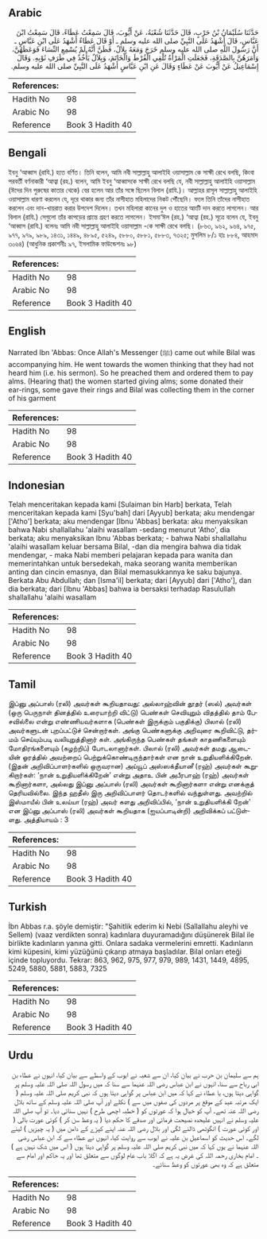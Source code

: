 ## Arabic


<div dir="rtl" lang="ar" style={{fontSize:'larger',backgroundColor:'#f8f9fa',padding:20}}>
حَدَّثَنَا سُلَيْمَانُ بْنُ حَرْبٍ، قَالَ حَدَّثَنَا شُعْبَةُ، عَنْ أَيُّوبَ، قَالَ سَمِعْتُ عَطَاءً، قَالَ سَمِعْتُ ابْنَ عَبَّاسٍ، قَالَ أَشْهَدُ عَلَى النَّبِيِّ صلى الله عليه وسلم ـ أَوْ قَالَ عَطَاءٌ أَشْهَدُ عَلَى ابْنِ عَبَّاسٍ ـ أَنَّ رَسُولَ اللَّهِ صلى الله عليه وسلم خَرَجَ وَمَعَهُ بِلاَلٌ، فَظَنَّ أَنَّهُ لَمْ يُسْمِعِ النِّسَاءَ فَوَعَظَهُنَّ، وَأَمَرَهُنَّ بِالصَّدَقَةِ، فَجَعَلَتِ الْمَرْأَةُ تُلْقِي الْقُرْطَ وَالْخَاتَمَ، وَبِلاَلٌ يَأْخُذُ فِي طَرَفِ ثَوْبِهِ‏.‏ وَقَالَ إِسْمَاعِيلُ عَنْ أَيُّوبَ عَنْ عَطَاءٍ وَقَالَ عَنِ ابْنِ عَبَّاسٍ أَشْهَدُ عَلَى النَّبِيِّ صلى الله عليه وسلم‏.‏
</div>
<div style={{backgroundColor:'#f8f9fa',padding:20, marginBottom: 10}}><table> <thead> <tr> <th>References:</th> <th></th> </tr> </thead> <tbody><tr><td>Hadith No</td><td>98</td></tr><tr><td>Arabic No</td><td>98</td></tr><tr><td>Reference</td><td>Book 3 Hadith 40</td></tr></tbody></table></div>

## Bengali


<div dir="ltr" lang="bn" style={{fontSize:'larger',backgroundColor:'#f8f9fa',padding:20}}>
ইবনু ‘আব্বাস (রাযি.) হতে বর্ণিত। তিনি বলেন, আমি নবী সাল্লাল্লাহু আলাইহি ওয়াসাল্লাম কে সাক্ষী রেখে বলছি, কিংবা পরবর্তী বর্ণনাকারী ‘আত্বা (রহ.) বলেন, আমি ইবনু ‘আব্বাসকে সাক্ষী রেখে বলছি যে, নবী সাল্লাল্লাহু আলাইহি ওয়াসাল্লাম (ঈদের দিন পুরুষের কাতার থেকে) বের হলেন আর তাঁর সঙ্গে ছিলেন বিলাল (রাযি.)। আল্লাহর রাসূল সাল্লাল্লাহু আলাইহি ওয়াসাল্লাম ধারণা করলেন যে, দূরে থাকার জন্য তাঁর নাসীহাত মহিলাদের নিকট পৌঁছেনি। ফলে তিনি তাঁদের নাসীহাত করলেন এবং দান-খায়রাত করার উপদেশ দিলেন। তখন মহিলারা কানের দুল ও হাতের আংটি দান করতে লাগলেন। আর বিলাল (রাযি.) সেগুলো তাঁর কাপড়ের প্রান্তে গ্রহণ করতে লাগলেন। ইসমা‘ঈল (রহ.) ‘আত্বা (রহ.) সূত্রে বলেন যে, ইবনু ‘আব্বাস (রাযি.) বলেনঃ আমি নবী সাল্লাল্লাহু আলাইহি ওয়াসাল্লাম -কে সাক্ষী রেখে বলছি। (৮৬৩, ৯৬২, ৯৬৪, ৯৭৫, ৯৭৭, ৯৭৯, ৯৮৯, ১৪৩১, ১৪৪৯, ৪৮৯৫, ৫২৪৯, ৫৮৮০, ৫৮৮১, ৫৮৮৩, ৭৩২৫; মুসলিম ৮/১ হাঃ ৮৮৪, আহমাদ ৩০৬৪) (আধুনিক প্রকাশনীঃ ৯৭, ইসলামিক ফাউন্ডেশনঃ ৯৮)
</div>
<div style={{backgroundColor:'#f8f9fa',padding:20, marginBottom: 10}}><table> <thead> <tr> <th>References:</th> <th></th> </tr> </thead> <tbody><tr><td>Hadith No</td><td>98</td></tr><tr><td>Arabic No</td><td>98</td></tr><tr><td>Reference</td><td>Book 3 Hadith 40</td></tr></tbody></table></div>

## English


<div dir="ltr" lang="en" style={{fontSize:'larger',backgroundColor:'#f8f9fa',padding:20}}>
Narrated Ibn 'Abbas: Once Allah's Messenger (ﷺ) came out while Bilal was accompanying him. He went towards the women thinking that they had not heard him (i.e. his sermon). So he preached them and ordered them to pay alms. (Hearing that) the women started giving alms; some donated their ear-rings, some gave their rings and Bilal was collecting them in the corner of his garment
</div>
<div style={{backgroundColor:'#f8f9fa',padding:20, marginBottom: 10}}><table> <thead> <tr> <th>References:</th> <th></th> </tr> </thead> <tbody><tr><td>Hadith No</td><td>98</td></tr><tr><td>Arabic No</td><td>98</td></tr><tr><td>Reference</td><td>Book 3 Hadith 40</td></tr></tbody></table></div>

## Indonesian


<div dir="ltr" lang="id" style={{fontSize:'larger',backgroundColor:'#f8f9fa',padding:20}}>
Telah menceritakan kepada kami [Sulaiman bin Harb] berkata, Telah menceritakan kepada kami [Syu'bah] dari [Ayyub] berkata; aku mendengar ['Atho'] berkata; aku mendengar [Ibnu 'Abbas] berkata: aku menyaksikan bahwa Nabi shallallahu 'alaihi wasallam -sedang menurut 'Atho', dia berkata; aku menyaksikan Ibnu 'Abbas berkata; - bahwa Nabi shallallahu 'alaihi wasallam keluar bersama Bilal, -dan dia mengira bahwa dia tidak mendengar, - maka Nabi memberi pelajaran kepada para wanita dan memerintahkan untuk bersedekah, maka seorang wanita memberikan anting dan cincin emasnya, dan Bilal memasukkannya ke saku bajunya. Berkata Abu Abdullah; dan [Isma'il] berkata; dari [Ayyub] dari ['Atho'], dan dia berkata; dari [Ibnu 'Abbas] bahwa ia bersaksi terhadap Rasulullah shallallahu 'alaihi wasallam
</div>
<div style={{backgroundColor:'#f8f9fa',padding:20, marginBottom: 10}}><table> <thead> <tr> <th>References:</th> <th></th> </tr> </thead> <tbody><tr><td>Hadith No</td><td>98</td></tr><tr><td>Arabic No</td><td>98</td></tr><tr><td>Reference</td><td>Book 3 Hadith 40</td></tr></tbody></table></div>

## Tamil


<div dir="ltr" lang="ta" style={{fontSize:'larger',backgroundColor:'#f8f9fa',padding:20}}>
இப்னு அப்பாஸ் (ரலி) அவர்கள் கூறியதாவது: அல்லாஹ்வின் தூதர் (ஸல்) அவர்கள் (ஒரு பெருநாள் தினத்தில் உரையாற்றி விட்டு) பெண்கள் செவியுறும் விதத்தில் தாம் பேசவில்லை என்று எண்ணியவர்களாக (பெண்கள் இருக்கும் பகுதிக்கு) பிலால் (ரலி) அவர்களுடன் புறப்பட்டுச் சென்றார்கள். அங்கு பெண்களுக்கு அறிவுரை கூறிவிட்டு, தர்மம் செய்யும்படி வலியுறுத்தினார் கள். அங்கிருந்த பெண்கள் தங்கள் காதணிகளையும் மோதிரங்களையும் (கழற்றிப்) போடலானார்கள். பிலால் (ரலி) அவர்கள் தமது ஆடையின் ஓரத்தில் அவற்றைப் பெற்றுக்கொண்டிருந்தார்கள் என நான் உறுதியளிக்கிறேன். (இதன் அறிவிப்பாளர்களில் ஒருவரான) அய்யூப் அஸ்ஸக்தீயானீ (ரஹ்) அவர்கள் கூறுகிறார்கள்: ‘நான் உறுதியளிக்கிறேன்’ என்று அதாஉ பின் அபீரபாஹ் (ரஹ்) அவர்கள் கூறினார்களா, அல்லது இப்னு அப்பாஸ் (ரலி) அவர்கள் கூறினார்களா என்று எனக்குத் தெரியவில்லை. இந்த ஹதீஸ் இரு அறிவிப்பாளர் தொடர்களில் வந்துள்ளது. அவற்றில் இஸ்மாயீல் பின் உலய்யா (ரஹ்) அவர் களது அறிவிப்பில், ‘நான் உறுதியளிக்கி றேன்’ என இப்னு அப்பாஸ் (ரலி) அவர்கள் கூறியதாக (ஐயப்பாடின்றி) அறிவிக்கப் பட்டுள்ளது. அத்தியாயம் : 3
</div>
<div style={{backgroundColor:'#f8f9fa',padding:20, marginBottom: 10}}><table> <thead> <tr> <th>References:</th> <th></th> </tr> </thead> <tbody><tr><td>Hadith No</td><td>98</td></tr><tr><td>Arabic No</td><td>98</td></tr><tr><td>Reference</td><td>Book 3 Hadith 40</td></tr></tbody></table></div>

## Turkish


<div dir="ltr" lang="tr" style={{fontSize:'larger',backgroundColor:'#f8f9fa',padding:20}}>
İbn Abbas r.a. şöyle demiştir: "Şahitlik ederim ki Nebi (Sallallahu aleyhi ve Sellem) (vaaz verdikten son­ra) kadınlara duyuramadığını düşünerek Bilal ile birlikte kadınların yanına gitti. Onlara sadaka vermelerini emretti. Kadınların kimi küpesini, kimi yüzüğünü çıkarıp atmaya başladılar. Bilal onları eteği içinde topluyordu. Tekrar: 863, 962, 975, 977, 979, 989, 1431, 1449, 4895, 5249, 5880, 5881, 5883, 7325
</div>
<div style={{backgroundColor:'#f8f9fa',padding:20, marginBottom: 10}}><table> <thead> <tr> <th>References:</th> <th></th> </tr> </thead> <tbody><tr><td>Hadith No</td><td>98</td></tr><tr><td>Arabic No</td><td>98</td></tr><tr><td>Reference</td><td>Book 3 Hadith 40</td></tr></tbody></table></div>

## Urdu


<div dir="rtl" lang="ur" style={{fontSize:'larger',backgroundColor:'#f8f9fa',padding:20}}>
ہم سے سلیمان بن حرب نے بیان کیا، ان سے شعبہ نے ایوب کے واسطے سے بیان کیا، انہوں نے عطاء بن ابی رباح سے سنا، انہوں نے ابن عباس رضی اللہ عنہما سے سنا کہ میں رسول اللہ صلی اللہ علیہ وسلم پر گواہی دیتا ہوں، یا عطاء نے کہا کہ میں ابن عباس پر گواہی دیتا ہوں کہ نبی کریم صلی اللہ علیہ وسلم ( ایک مرتبہ عید کے موقع پر مردوں کی صفوں میں سے ) نکلے اور آپ صلی اللہ علیہ وسلم کے ساتھ بلال رضی اللہ عنہ تھے۔ آپ کو خیال ہوا کہ عورتوں کو ( خطبہ اچھی طرح ) نہیں سنائی دیا۔ تو آپ صلی اللہ علیہ وسلم نے انہیں علیحدہ نصیحت فرمائی اور صدقے کا حکم دیا ( یہ وعظ سن کر ) کوئی عورت بالی ( اور کوئی عورت ) انگوٹھی ڈالنے لگی اور بلال رضی اللہ عنہ اپنے کپڑے کے دامن میں ( یہ چیزیں ) لینے لگے۔ اس حدیث کو اسماعیل بن علیہ نے ایوب سے روایت کیا، انہوں نے عطاء سے کہ ابن عباس رضی اللہ عنہما نے یوں کہا کہ میں نبی کریم صلی اللہ علیہ وسلم پر گواہی دیتا ہوں ( اس میں شک نہیں ہے ) ۔ امام بخاری رحمہ اللہ کی غرض یہ ہے کہ اگلا باب عام لوگوں سے متعلق تھا اور یہ حاکم اور امام سے متعلق ہے کہ وہ بھی عورتوں کو وعظ سنائے۔
</div>
<div style={{backgroundColor:'#f8f9fa',padding:20, marginBottom: 10}}><table> <thead> <tr> <th>References:</th> <th></th> </tr> </thead> <tbody><tr><td>Hadith No</td><td>98</td></tr><tr><td>Arabic No</td><td>98</td></tr><tr><td>Reference</td><td>Book 3 Hadith 40</td></tr></tbody></table></div>